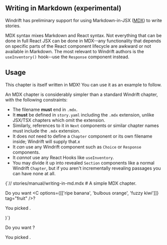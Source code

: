 


<Section>

# Writing in Markdown (experimental)

Windrift has preliminary support for using Markdown-in-JSX ([MDX](https://github.com/mdx-js/mdx)) to write stories.

MDX syntax mixes Markdown and React syntax. Not everything that can be done in full React JSX
can be done in MDX--any functionality that depends on specific
parts of the React component lifecycle are awkward or not available in Markdown. The most relevant to Windrift authors is
the `useInventory()` hook--use the `Response` component instead.

## Usage

This chapter is itself written in MDX! You can use it as an example to follow.

An MDX chapter is considerably simpler than a standard Windrift chapter, with the following constraints:

* The filename **must** end in `.mdx`.
* It **must** be defined in `story.yaml` including the `.mdx` extension, unlike JSX/TSX chapters which omit the extension.
* Similarly, references to it in `Next` components or similar chapter names must include the `.mdx` extension.
* It does _not_ need to define a `Chapter` component or its own filename inside; Windrift will supply that.x
* It _can_ use any Windrift component such as `Choice` or `Response` components.
* It _cannot_ use any React Hooks like `useInventory`.
* You may divide it up into revealed `Section` components like a normal Windrift `Chapter`, but if you aren't incrementally
revealing passages you can have none at all.

<SyntaxHighlighter language="tsx" style={prism}>
{`// stories/manual/writing-in-md.mdx
# A simple MDX chapter.


Do you want <C options={[['ripe banana', 'bulbous orange', 'fuzzy kiwi']]} tag="fruit" />?

You picked <R tag="fruit" />.

)`}
</SyntaxHighlighter>
<aside>
Do you want <C options={[['ripe banana', 'bulbous orange', 'fuzzy kiwi']]} tag="fruit" />?

</aside>

</Section>

<Section>
<aside>

You picked <R tag="fruit" />.

</aside>
</Section>
